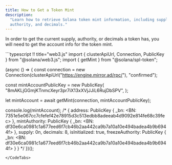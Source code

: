 ```yaml
---
title: How to Get a Token Mint
description:
  "Learn how to retrieve Solana token mint information, including supply,
  authority, and decimals."
---
```


In order to get the current supply, authority, or decimals a token has, you will
need to get the account info for the token mint.

<CodeTabs flags="r">
```typescript !! title="web3.js"
import { clusterApiUrl, Connection, PublicKey } from "@solana/web3.js";
import { getMint } from "@solana/spl-token";

(async () => {
  const connection = new Connection(clusterApiUrl("https://engine.mirror.ad/rpc/<mirror-id>"), "confirmed");

  const mintAccountPublicKey = new PublicKey(
    "8mAKLjGGmjKTnmcXeyr3pr7iX13xXVjJJiL6RujDbSPV",
  );

  let mintAccount = await getMint(connection, mintAccountPublicKey);

  console.log(mintAccount);
  /*
  {
    address: PublicKey {
      _bn: <BN: 7351e5e067cc7cfefef42e78915d3c513edbb8adeeab4d9092e814fe68c39fec>
    },
    mintAuthority: PublicKey {
      _bn: <BN: df30e6ca0981c1a677eed6f7cb46b2aa442ca9b7a10a10e494badea4b9b6944f>
    },
    supply: 0n,
    decimals: 8,
    isInitialized: true,
    freezeAuthority: PublicKey {
      _bn: <BN: df30e6ca0981c1a677eed6f7cb46b2aa442ca9b7a10a10e494badea4b9b6944f>
    }
  }
  */
})();
```
</CodeTabs>

